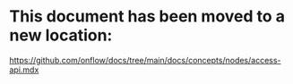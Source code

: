 # This document has been moved to a new location:

https://github.com/onflow/docs/tree/main/docs/concepts/nodes/access-api.mdx
